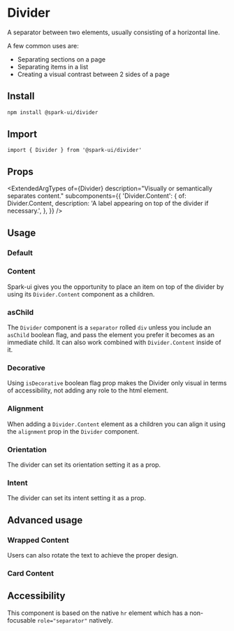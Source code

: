 


<Meta of={stories} />

# Divider

A separator between two elements, usually consisting of a horizontal line.

A few common uses are:

- Separating sections on a page
- Separating items in a list
- Creating a visual contrast between 2 sides of a page

## Install

```sh
npm install @spark-ui/divider
```

## Import

```tsx
import { Divider } from '@spark-ui/divider'
```

## Props

<ExtendedArgTypes
  of={Divider}
  description="Visually or semantically separates content."
  subcomponents={{
    'Divider.Content': {
      of: Divider.Content,
      description: 'A label appearing on top of the divider if necessary.',
    },
  }}
/>

## Usage

### Default

<Canvas of={stories.Default} />

### Content

Spark-ui gives you the opportunity
to place an item on top of the divider by using its `Divider.Content` component as a children.

<Canvas of={stories.Content} />

### asChild

The `Divider` component is a `separator` rolled `div` unless you include an `asChild` boolean flag, and pass the element you prefer it becomes as an immediate child.
It can also work combined with `Divider.Content` inside of it.

<Canvas of={stories.asChild} />

### Decorative

Using `isDecorative` boolean flag prop makes the Divider only visual in terms of accessibility, not adding any role to the html element.

<Canvas of={stories.Decorative} />

### Alignment

When adding a `Divider.Content` element as a children you can align it using the `alignment` prop in the `Divider` component.

<Canvas of={stories.Alignment} />

### Orientation

The divider can set its orientation setting it as a prop.

<Canvas of={stories.Orientation} />

### Intent

The divider can set its intent setting it as a prop.

<Canvas of={stories.Intent} />

## Advanced usage

### Wrapped Content

Users can also rotate the text to achieve the proper design.

<Canvas of={stories.WrappedContent} />

### Card Content

<Canvas of={stories.Card} />

## Accessibility

This component is based on the native <code>hr</code> element which has a non-focusable `role="separator"` natively.
